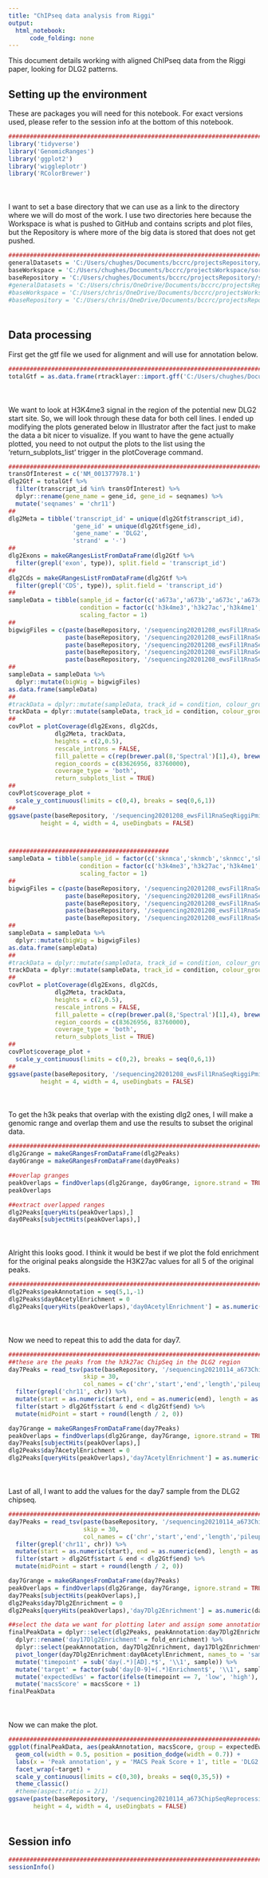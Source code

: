 ```yaml
---
title: "ChIPseq data analysis from Riggi"
output:
  html_notebook:
      code_folding: none
---
```


This document details working with aligned ChIPseq data from the Riggi paper, looking for DLG2 patterns.

## Setting up the environment

These are packages you will need for this notebook. For exact versions used, please refer to the session info at the bottom of this notebook.

```r
##########################################################################################
library('tidyverse')
library('GenomicRanges')
library('ggplot2')
library('wiggleplotr')
library('RColorBrewer')
```

<div style="margin-bottom:50px;"></div>

I want to set a base directory that we can use as a link to the directory where we will do most of the work. I use two directories here because the Workspace is what is pushed to GitHub and contains scripts and plot files, but the Repository is where more of the big data is stored that does not get pushed.

```r
##########################################################################################
generalDatasets = 'C:/Users/chughes/Documents/bccrc/projectsRepository/generalDatasets'
baseWorkspace = 'C:/Users/chughes/Documents/bccrc/projectsWorkspace/sorensenLab/relatedToDlg2'
baseRepository = 'C:/Users/chughes/Documents/bccrc/projectsRepository/sorensenLab/relatedToDlg2'
#generalDatasets = 'C:/Users/chris/OneDrive/Documents/bccrc/projectsRepository/generalDatasets'
#baseWorkspace = 'C:/Users/chris/OneDrive/Documents/bccrc/projectsWorkspace/sorensenLab/relatedToYbx1'
#baseRepository = 'C:/Users/chris/OneDrive/Documents/bccrc/projectsRepository/sorensenLab/relatedToYbx1'
```

<div style="margin-bottom:50px;"></div>

## Data processing

First get the gtf file we used for alignment and will use for annotation below.

```r
##########################################################################################
totalGtf = as.data.frame(rtracklayer::import.gff('C:/Users/chughes/Documents/bccrc/databases/hg38/refseq_gtf/GRCh38_latest_genomic_feb2021.gtf.gz'))
```

<div style="margin-bottom:50px;"></div>

We want to look at H3K4me3 signal in the region of the potential new DLG2 start site. So, we will look through these data for both cell lines. I ended up modifying the plots generated below in Illustrator after the fact just to make the data a bit nicer to visualize. If you want to have the gene actually plotted, you need to not output the plots to the list using the 'return_subplots_list' trigger in the plotCoverage command.

```r
##########################################################################################
transOfInterest = c('NM_001377978.1')
dlg2Gtf = totalGtf %>%
  filter(transcript_id %in% transOfInterest) %>%
  dplyr::rename(gene_name = gene_id, gene_id = seqnames) %>%
  mutate('seqnames' = 'chr11')
##
dlg2Meta = tibble('transcript_id' = unique(dlg2Gtf$transcript_id),
                  'gene_id' = unique(dlg2Gtf$gene_id),
                  'gene_name' = 'DLG2',
                  'strand' = '-')
##
dlg2Exons = makeGRangesListFromDataFrame(dlg2Gtf %>%
  filter(grepl('exon', type)), split.field = 'transcript_id')
##
dlg2Cds = makeGRangesListFromDataFrame(dlg2Gtf %>%
  filter(grepl('CDS', type)), split.field = 'transcript_id')
##
sampleData = tibble(sample_id = factor(c('a673a','a673b','a673c','a673d','a673e')), 
                    condition = factor(c('h3k4me3','h3k27ac','h3k4me1','h3k27me3','wce'), levels = c('h3k4me3','h3k27ac','h3k4me1','h3k27me3','wce')),
                    scaling_factor = 1)
##
bigwigFiles = c(paste(baseRepository, '/sequencing20201208_ewsFil1RnaSeqRiggiPmid25453903/chipSeq/SRR1593989.chr11.bw', sep = ''),
                paste(baseRepository, '/sequencing20201208_ewsFil1RnaSeqRiggiPmid25453903/chipSeq/SRR1593986.chr11.bw', sep = ''),
                paste(baseRepository, '/sequencing20201208_ewsFil1RnaSeqRiggiPmid25453903/chipSeq/SRR1593987.chr11.bw', sep = ''),
                paste(baseRepository, '/sequencing20201208_ewsFil1RnaSeqRiggiPmid25453903/chipSeq/SRR1593988.chr11.bw', sep = ''),
                paste(baseRepository, '/sequencing20201208_ewsFil1RnaSeqRiggiPmid25453903/chipSeq/SRR1593991.chr11.bw', sep = ''))
##
sampleData = sampleData %>%
  dplyr::mutate(bigWig = bigwigFiles)
as.data.frame(sampleData)
##
#trackData = dplyr::mutate(sampleData, track_id = condition, colour_group = condition)
trackData = dplyr::mutate(sampleData, track_id = condition, colour_group = sample_id)
##
covPlot = plotCoverage(dlg2Exons, dlg2Cds, 
             dlg2Meta, trackData,
             heights = c(2,0.5),
             rescale_introns = FALSE, 
             fill_palette = c(rep(brewer.pal(8,'Spectral')[1],4), brewer.pal(8,'Spectral')[8]),
             region_coords = c(83626956, 83760000),
             coverage_type = 'both',
             return_subplots_list = TRUE)
##
covPlot$coverage_plot +
  scale_y_continuous(limits = c(0,4), breaks = seq(0,6,1))
##
ggsave(paste(baseRepository, '/sequencing20201208_ewsFil1RnaSeqRiggiPmid25453903/chipSeq/coverage_dlg2RefseqChipSeqHistonesA673.pdf', sep = ''),
         height = 4, width = 4, useDingbats = FALSE)



#############################################
sampleData = tibble(sample_id = factor(c('sknmca','sknmcb','sknmcc','sknmcd','sknmce')), 
                    condition = factor(c('h3k4me3','h3k27ac','h3k4me1','h3k27me3','wce'), levels = c('h3k4me3','h3k27ac','h3k4me1','h3k27me3','wce')),
                    scaling_factor = 1)
##
bigwigFiles = c(paste(baseRepository, '/sequencing20201208_ewsFil1RnaSeqRiggiPmid25453903/chipSeq/SRR1593964.chr11.bw', sep = ''),
                paste(baseRepository, '/sequencing20201208_ewsFil1RnaSeqRiggiPmid25453903/chipSeq/SRR1593961.chr11.bw', sep = ''),
                paste(baseRepository, '/sequencing20201208_ewsFil1RnaSeqRiggiPmid25453903/chipSeq/SRR1593962.chr11.bw', sep = ''),
                paste(baseRepository, '/sequencing20201208_ewsFil1RnaSeqRiggiPmid25453903/chipSeq/SRR1593963.chr11.bw', sep = ''),
                paste(baseRepository, '/sequencing20201208_ewsFil1RnaSeqRiggiPmid25453903/chipSeq/SRR1593966.chr11.bw', sep = ''))
##
sampleData = sampleData %>%
  dplyr::mutate(bigWig = bigwigFiles)
as.data.frame(sampleData)
##
#trackData = dplyr::mutate(sampleData, track_id = condition, colour_group = condition)
trackData = dplyr::mutate(sampleData, track_id = condition, colour_group = sample_id)
##
covPlot = plotCoverage(dlg2Exons, dlg2Cds, 
             dlg2Meta, trackData,
             heights = c(2,0.5),
             rescale_introns = FALSE, 
             fill_palette = c(rep(brewer.pal(8,'Spectral')[1],4), brewer.pal(8,'Spectral')[8]),
             region_coords = c(83626956, 83760000),
             coverage_type = 'both',
             return_subplots_list = TRUE)
##
covPlot$coverage_plot +
  scale_y_continuous(limits = c(0,2), breaks = seq(0,6,1))
##
ggsave(paste(baseRepository, '/sequencing20201208_ewsFil1RnaSeqRiggiPmid25453903/chipSeq/coverage_dlg2RefseqChipSeqHistonesSknmc.pdf', sep = ''),
         height = 4, width = 4, useDingbats = FALSE)
```

<div style="margin-bottom:50px;"></div>

To get the h3k peaks that overlap with the existing dlg2 ones, I will make a genomic range and overlap them and use the results to subset the original data.

```r
##########################################################################################
dlg2Grange = makeGRangesFromDataFrame(dlg2Peaks)
day0Grange = makeGRangesFromDataFrame(day0Peaks)

##overlap granges
peakOverlaps = findOverlaps(dlg2Grange, day0Grange, ignore.strand = TRUE)
peakOverlaps

##extract overlapped ranges
dlg2Peaks[queryHits(peakOverlaps),]
day0Peaks[subjectHits(peakOverlaps),]
```

<div style="margin-bottom:50px;"></div>

Alright this looks good. I think it would be best if we plot the fold enrichment for the original peaks alongside the H3K27ac values for all 5 of the original peaks.

```r
##########################################################################################
dlg2Peaks$peakAnnotation = seq(5,1,-1)
dlg2Peaks$day0AcetylEnrichment = 0
dlg2Peaks[queryHits(peakOverlaps),'day0AcetylEnrichment'] = as.numeric(day0Peaks[subjectHits(peakOverlaps),'fold_enrichment']$fold_enrichment)
```

<div style="margin-bottom:50px;"></div>

Now we need to repeat this to add the data for day7.

```r
##########################################################################################
##these are the peaks from the h3k27ac ChipSeq in the DLG2 region
day7Peaks = read_tsv(paste(baseRepository, '/sequencing20210114_a673ChipSeqReprocessingAynaud/SRR8832668_peaks.xls', sep = ''), 
                     skip = 30, 
                     col_names = c('chr','start','end','length','pileup','logPValue','fold_enrichment','logQValue','name')) %>%
  filter(grepl('chr11', chr)) %>%
  mutate(start = as.numeric(start), end = as.numeric(end), length = as.numeric(length)) %>%
  filter(start > dlg2Gtf$start & end < dlg2Gtf$end) %>%
  mutate(midPoint = start + round(length / 2, 0))

day7Grange = makeGRangesFromDataFrame(day7Peaks)
peakOverlaps = findOverlaps(dlg2Grange, day7Grange, ignore.strand = TRUE)
day7Peaks[subjectHits(peakOverlaps),]
dlg2Peaks$day7AcetylEnrichment = 0
dlg2Peaks[queryHits(peakOverlaps),'day7AcetylEnrichment'] = as.numeric(day7Peaks[subjectHits(peakOverlaps),'fold_enrichment']$fold_enrichment)
```

<div style="margin-bottom:50px;"></div>

Last of all, I want to add the values for the day7 sample from the DLG2 chipseq.

```r
##########################################################################################
day7Peaks = read_tsv(paste(baseRepository, '/sequencing20210114_a673ChipSeqReprocessingAynaud/SRR8832669_peaks.xls', sep = ''), 
                     skip = 30, 
                     col_names = c('chr','start','end','length','pileup','logPValue','fold_enrichment','logQValue','name')) %>%
  filter(grepl('chr11', chr)) %>%
  mutate(start = as.numeric(start), end = as.numeric(end), length = as.numeric(length)) %>%
  filter(start > dlg2Gtf$start & end < dlg2Gtf$end) %>%
  mutate(midPoint = start + round(length / 2, 0))

day7Grange = makeGRangesFromDataFrame(day7Peaks)
peakOverlaps = findOverlaps(dlg2Grange, day7Grange, ignore.strand = TRUE)
day7Peaks[subjectHits(peakOverlaps),]
dlg2Peaks$day7Dlg2Enrichment = 0
dlg2Peaks[queryHits(peakOverlaps),'day7Dlg2Enrichment'] = as.numeric(day7Peaks[subjectHits(peakOverlaps),'fold_enrichment']$fold_enrichment)

##select the data we want for plotting later and assign some annotation details
finalPeakData = dplyr::select(dlg2Peaks, peakAnnotation:day7Dlg2Enrichment, fold_enrichment) %>%
  dplyr::rename('day17Dlg2Enrichment' = fold_enrichment) %>%
  dplyr::select(peakAnnotation, day7Dlg2Enrichment, day17Dlg2Enrichment, day7AcetylEnrichment, day0AcetylEnrichment) %>%
  pivot_longer(day7Dlg2Enrichment:day0AcetylEnrichment, names_to = 'sample', values_to = 'macsScore') %>%
  mutate('timepoint' = sub('day(.*)[AD].*$', '\\1', sample)) %>%
  mutate('target' = factor(sub('day[0-9]+(.*)Enrichment$', '\\1', sample), levels = c('Dlg2','Acetyl'))) %>%
  mutate('expectedEws' = factor(ifelse(timepoint == 7, 'low', 'high'), levels = c('low','high'))) %>%
  mutate('macsScore' = macsScore + 1)
finalPeakData
```

<div style="margin-bottom:50px;"></div>

Now we can make the plot.

```r
##########################################################################################
ggplot(finalPeakData, aes(peakAnnotation, macsScore, group = expectedEws)) +
  geom_col(width = 0.5, position = position_dodge(width = 0.7)) +
  labs(x = 'Peak annotation', y = 'MACS Peak Score + 1', title = 'DLG2 ChIPseq peaks') +
  facet_wrap(~target) +
  scale_y_continuous(limits = c(0,30), breaks = seq(0,35,5)) +
  theme_classic()
  #theme(aspect.ratio = 2/1)
ggsave(paste(baseRepository, '/sequencing20210114_a673ChipSeqReprocessingAynaud/barplot_dlg2ChipAndAcetylPeakEnrichment.pdf', sep = ''),
       height = 4, width = 4, useDingbats = FALSE)
```

<div style="margin-bottom:50px;"></div>

## Session info

```r
##########################################################################################
sessionInfo()
```



